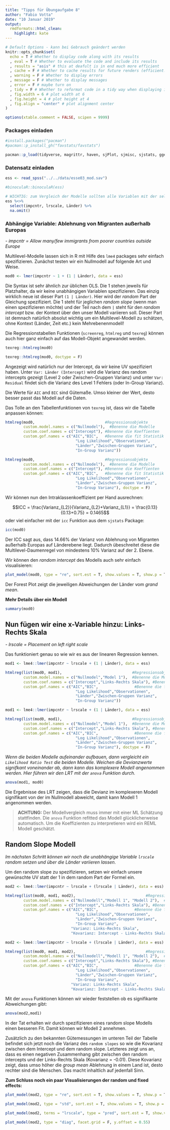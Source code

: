 ```yaml
---
title: "Tipps für Übungaufgabe 8"
author: "Fabio Votta"
date: "10 Januar 2019"
output:
  rmdformats::html_clean:
    highlight: kate
---
```


```r
# Default Options - kann bei Gebrauch geändert werden
knitr::opts_chunk$set(
  echo = T # Whether to display code along with its results
  , eval = T # Whether to evaluate the code and include its results
  , results = "asis" # this at deafult is in end much more efficient
  , cache = F # Whether to cache results for future renders (efficient!)
  , warning = F # Whether to display errors
  , message = F # Whether to display messages
  , error = F # maybe turn on
  , tidy = F # Whether to reformat code in a tidy way when displaying it
  , fig.width = 6 # plot width at 6
  , fig.height = 4 # plot height at 4
  , fig.align = "center" # plot alignment center
)

options(xtable.comment = FALSE, scipen = 9999)
```


### Packages einladen

```r
#install.packages("pacman")
#pacman::p_install_gh("favstats/favstats")

pacman::p_load(tidyverse, magrittr, haven, sjPlot, sjmisc, sjstats, ggeffects, texreg, car, psych, knitr, BaylorEdPsych, lmtest, lme4)
```

### Datensatz einladen

```r
ess <- read_spss("../../data/esse03_mod.sav")

#binoculaR::binoculaR(ess)

# WICHTIG: zum Vergleich der Modelle sollten alle Variablen mit der selben Fallzahl geschätzt sein.
ess %<>% 
  select(impcntr, lrscale, Länder) %>% 
  na.omit()
```

### Abhängige Variable: Ablehnung von Migranten außerhalb Europas

*- impcntr = Allow many/few immigrants from poorer countries outside Europe*

Multilevel-Modelle lassen sich in R mit Hilfe des `lme4` packages sehr einfach spezifizieren. Zunächst testen wir ein Nullmodell auf folgende Art und Weise.

```r
mod0 <- lmer(impcntr ~ 1 + (1 | Länder), data = ess)
```

Die Syntax ist sehr ähnlich zur üblichen OLS. Die 1 stehen jeweils für Platzhalter, da wir keine unabhängigen Variablen spezifizieren. Das einzig wirklich neue ist dieser Part `(1 | Länder)`. Hier wird der *random* Part der Gleichung spezifiziert. Die 1 steht für jeglichen *random slope* (wenn man einen spezifizieren möchte) und der Teil nach dem `|` steht für den *random intercept*  bzw. der Kontext über den unser Modell variieren soll. Dieser Part ist demnach natürlich absolut wichtig um ein Multilevel-Modell zu schätzen, ohne Kontext (Länder, Zeit etc.) kein Mehrebenenmodell!

Die Regressionstabellen Funktionen (`screenreg`, `htmlreg` und `texreg`) können auch hier ganz einfach auf das Modell-Objekt angewandet werden.

```r
texreg::htmlreg(mod0)
```

```r
texreg::htmlreg(mod0, doctype = F)
```

Angezeigt wird natürlich nur der Intercept, da wir keine UV spezifiziert haben. Unter `Var: Länder (Intercept)` wird die Varianz des random intercepts gezeigt (Level 2 oder Zwischen-Gruppen Varianz) und unter `Var: Residual` findet sich die Varianz des Level 1 Fehlers (oder In-Group Varianz).

Die Werte für `AIC` and `BIC` sind Gütemaße. Umso kleiner der Wert, desto besser passt das Modell auf die Daten.

Das Tolle an den Tabellenfunktionen von `texreg` ist, dass wir die Tabelle anpassen können: 

```r
htmlreg(mod0,                               #Regressionsobjekte
        custom.model.names = c("Nullmodel"),  #Benenne die Modelle
        custom.coef.names = c("Intercept"), #Benenne die Koeffienten
        custom.gof.names = c("AIC","BIC",   #Benenne die fit Statistik
                               "Log Likelihood","Observationen",
                               "Länder","Zwischen-Gruppen Varianz",
                               "In-Group Varianz"))
```

```r
htmlreg(mod0,                               #Regressionsobjekte
        custom.model.names = c("Nullmodel"),  #Benenne die Modelle
        custom.coef.names = c("Intercept"), #Benenne die Koeffienten
        custom.gof.names = c("AIC","BIC",   #Benenne die fit Statistik
                               "Log Likelihood","Observationen",
                               "Länder","Zwischen-Gruppen Varianz",
                               "In-Group Varianz"), doctype = F)
```

Wir können nun den Intraklassenkoeffizient per Hand ausrechnen:

$$ICC = \frac{Varianz_{L2}}{Varianz_{L2}+Varianz_{L1}} = \frac{0.13}{0.13+0.75} = 0.1465$$
oder viel einfacher mit der `icc` Funktion aus dem `sjstats` Package:

```r
icc(mod0)
```

Der ICC sagt aus, dass 14.66% der Varianz von Ablehnung von Migranten außerhalb Europas auf Länderebene liegt. Dadurch übeschreitet diese die Multilevel-Daumenregel von mindestens 10% Varianz auf der 2. Ebene.

 Wir können den *random intercept* des Modells auch sehr einfach visualisieren:

```r
plot_model(mod0, type = "re", sort.est = T, show.values = T, show.p = T, value.offset = 0.4)
```

Der Forest Plot zeigt die jeweiligen Abweichungen der Länder vom *grand mean*.

**Mehr Details über ein Modell**

```r
summary(mod0)
```


## Nun fügen wir eine x-Variable hinzu: Links-Rechts Skala

*- lrscale = Placement on left right scale*

Das funktioniert genau so wie wir es aus der linearen Regression kennen.

```r

mod1 <- lme4::lmer(impcntr ~ lrscale + (1 | Länder), data = ess)

htmlreg(list(mod0, mod1),                               #Regressionsobjekte
        custom.model.names = c("Nullmodel","Model 1"),  #Benenne die Modelle
        custom.coef.names = c("Intercept","Links-Rechts Skala"), #Benenne die Koeffienten
        custom.gof.names = c("AIC","BIC",                #Benenne die fit Statistik
                               "Log Likelihood","Observationen",
                               "Länder","Zwischen-Gruppen Varianz",
                               "In-Group Varianz"))
```

```r

mod1 <- lme4::lmer(impcntr ~ lrscale + (1 | Länder), data = ess)

htmlreg(list(mod0, mod1),                               #Regressionsobjekte
        custom.model.names = c("Nullmodel","Model 1"),  #Benenne die Modelle
        custom.coef.names = c("Intercept","Links-Rechts Skala"), #Benenne die Koeffienten
        custom.gof.names = c("AIC","BIC",                #Benenne die fit Statistik
                               "Log Likelihood","Observationen",
                               "Länder","Zwischen-Gruppen Varianz",
                               "In-Group Varianz"), doctype = F)
```


*Wenn die beiden Modelle aufeinander aufbauen, dann vergleicht ein `Likelihood Ratio Test` die beiden Modelle. Weichen die Devianzwerte signifkant voneinander ab, dann kann das komplexere Modell angenommen werden. Hier führen wir den LRT mit der `anova` Funktion durch.*

```r
anova(mod1, mod0)
```
Die Ergebnisse des LRT zeigen, dass die Devianz im komplexeren Modell signifikant von der im Nullmodell abweicht, damit kann Modell 1 angenommen werden.

> **ACHTUNG:** Der Modellvergleich muss immer mit einer ML Schätzung stattfinden. Die `anova` Funktion refitted das Modell glücklicherweise automatisch. Um die Koeffizienten zu interpretieren wird ein REML Modell geschätzt.

## Random Slope Modell

*Im nächsten Schritt können wir noch die unabhängige Variable `lrscale` random setzen und über die Länder variieren lassen.*

Um den random slope zu spezifizieren, setzen wir einfach unsere gewünschte UV statt der 1 in dem random Part der Formel ein.

```r

mod2 <- lme4::lmer(impcntr ~ lrscale + (lrscale | Länder), data = ess)

htmlreg(list(mod0, mod1, mod2),                               #Regressionsobjekte
        custom.model.names = c("Nullmodell","Modell 1", "Modell 2"),  #Benenne die Modelle
        custom.coef.names = c("Intercept","Links-Rechts Skala"), #Benenne die Koeffienten
        custom.gof.names = c("AIC","BIC",                #Benenne die fit Statistik
                               "Log Likelihood","Observationen",
                               "Länder","Zwischen-Gruppen Varianz",
                               "In-Group Varianz", 
                             "Varianz: Links-Rechts Skala", 
                             "Kovarianz: Intercept - Links-Rechts Skala"))


```

```r
mod2 <- lme4::lmer(impcntr ~ lrscale + (lrscale | Länder), data = ess)

htmlreg(list(mod0, mod1, mod2),                               #Regressionsobjekte
        custom.model.names = c("Nullmodell","Modell 1", "Modell 2"),  #Benenne die Modelle
        custom.coef.names = c("Intercept","Links-Rechts Skala"), #Benenne die Koeffienten
        custom.gof.names = c("AIC","BIC",                #Benenne die fit Statistik
                               "Log Likelihood","Observationen",
                               "Länder","Zwischen-Gruppen Varianz",
                               "In-Group Varianz", 
                             "Varianz: Links-Rechts Skala", 
                             "Kovarianz: Intercept - Links-Rechts Skala"), doctype = F)

```


Mit der `anova` Funktionen können wir wieder feststellen ob es signifikante Abweichungen gibt:

```r
anova(mod2,mod1)
```

In der Tat erhalten wir durch spezifizieren eines random slope Modells einen besseren Fit. Damit können wir Modell 2 annehmen.

Zusätzlich zu den bekannten Gütemessungen im unteren Teil der Tabelle befindet sich jetzt noch die Varianz des `random slopes` so wie die Kovarianz zwischen dem Intercept und dem random slope. Letzteres zeigt uns an, dass es einen negativen Zusammenhang gibt zwischen den random intercepts und der Links-Rechts Skala (Kovarianz = -0.01). Diese Kovarianz zeigt, dass umso höher die *group mean* Ablehnung in einem Land ist, desto rechter sind die Menschen. Das macht inhaltlich auf jedenfall Sinn.

**Zum Schluss noch ein paar Visualisierungen der random und fixed effects:**

```r

plot_model(mod2, type = "re", sort.est = T, show.values = T, show.p = T, value.offset = 0.4)

plot_model(mod2, type = "std", sort.est = T, show.values = T, show.p = T)

plot_model(mod2, terms = "lrscale", type = "pred", sort.est = T, show.values = T, show.p = T)

plot_model(mod2, type = "diag", facet.grid = F, y.offset = 0.55)


```

